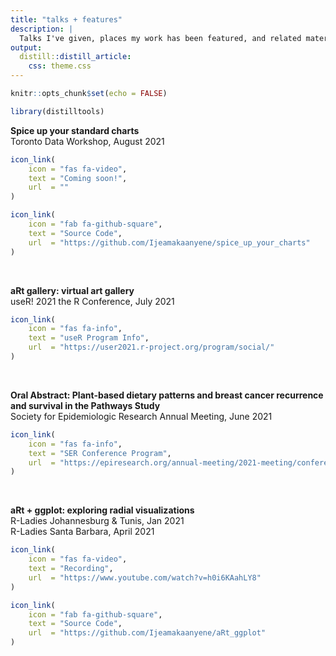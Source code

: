 ```yaml
---
title: "talks + features"
description: |
  Talks I've given, places my work has been featured, and related material.  
output: 
  distill::distill_article:
    css: theme.css
---
```


```r
knitr::opts_chunk$set(echo = FALSE)
```

```r
library(distilltools)
```


<b>Spice up your standard charts</b>
<br>Toronto Data Workshop, August 2021

```r
icon_link(
    icon = "fas fa-video",
    text = "Coming soon!",
    url  = ""
)

icon_link(
    icon = "fab fa-github-square",
    text = "Source Code",
    url  = "https://github.com/Ijeamakaanyene/spice_up_your_charts"
)
```

<br>

<b>aRt gallery: virtual art gallery</b>
<br>useR! 2021 the R Conference, July 2021

```r
icon_link(
    icon = "fas fa-info",
    text = "useR Program Info",
    url  = "https://user2021.r-project.org/program/social/"
)
```

<br>

<b>Oral Abstract: Plant-based dietary patterns and breast cancer recurrence and survival in the Pathways Study</b>
<br> Society for Epidemiologic Research Annual Meeting, June 2021

```r
icon_link(
    icon = "fas fa-info",
    text = "SER Conference Program",
    url  = "https://epiresearch.org/annual-meeting/2021-meeting/conference-program/"
)
```

<br>

<b>aRt + ggplot: exploring radial visualizations</b>
<br> R-Ladies Johannesburg & Tunis, Jan 2021
<br> R-Ladies Santa Barbara, April 2021

```r
icon_link(
    icon = "fas fa-video",
    text = "Recording",
    url  = "https://www.youtube.com/watch?v=h0i6KAahLY8"
)

icon_link(
    icon = "fab fa-github-square",
    text = "Source Code",
    url  = "https://github.com/Ijeamakaanyene/aRt_ggplot"
)
```


